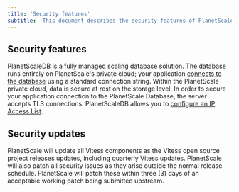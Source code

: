 ```yaml
---
title: 'Security features'
subtitle: 'This document describes the security features of PlanetScaleDB.'
---
```


## Security features

PlanetScaleDB is a fully managed scaling database solution. The database runs entirely on PlanetScale's private cloud; your application [connects to the database](connecting-to-db) using a standard connection string. Within the PlanetScale private cloud, data is secure at rest on the storage level. In order to secure your application connection to the PlanetScale Database, the server accepts TLS connections. PlanetScaleDB allows you to [configure an IP Access List](allowing-ips).

## Security updates

PlanetScale will update all Vitess components as the Vitess open source project releases updates, including quarterly Vitess updates. PlanetScale will also patch all security issues as they arise outside the normal release schedule. PlanetScale will patch these within three (3) days of an acceptable working patch being submitted upstream.
